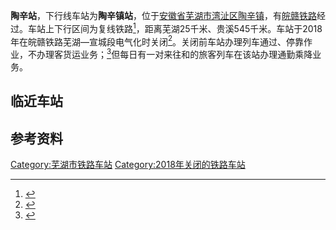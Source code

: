 {{Infobox China railway station
|车站名称 = <s>陶辛站</s>
|图片 = 201601陶辛站站房Taoxin Station.jpg
|图片介绍 =陶辛站（皖赣铁路上行线）站房
|其他名称=陶辛镇站（下行线）
|车站拼音 =Tao Xin
|英文名称=Taoxin Railway Station
|车站代码=31304（陶辛站）<ref>{{cite book|title=中华人民共和国铁路车站代码（GB/T 10302-2010）|publisher=中国标准出版社|year=2010|isbn=155066140495|ignore-isbn-error=true|pages=35}}</ref><br />31302（陶辛镇站）<ref>{{cite web|url=http://hyfw.12306.cn/hyinfo/action/FwcszsAction_index?type=1|title=营业站服务信息查询|publisher=[[中国铁路客户服务中心|中国铁路客户服务中心]]|accessdate=2018-08-06|archive-date=2016-11-06|archive-url=https://web.archive.org/web/20161106075157/http://hyfw.12306.cn/hyinfo/action/FwcszsAction_index?type=1|dead-url=no}}</ref>
|电报码 = TUH（陶辛站）<ref>{{cite book|author=铁道部电子计算技术中心, 铁道部运输局|title=铁路车站站名代码表：TMIS使用|publisher=中国铁道出版社|location=北京|year=1998|isbn=9787113030995|pages=62}}</ref><br />TFH（陶辛镇站）<ref>{{cite book|author=[[中华人民共和国铁道部|中华人民共和国铁道部]]|title=铁路电报站名略号（2012）|publisher=中国铁道出版社|location=北京|year=2012|unified=15113·3468|pages=125}}</ref>
|拼音码 = TXI（陶辛站）<br />TXZ（陶辛镇站）
|车站位置 = [[安徽省|安徽省]][[芜湖市|芜湖市]][[湾沚区|湾沚区]][[陶辛镇|陶辛镇]]
|坐标 = {{coord|31.162118|118.489907|display=inline,title}}
|归属 = [[上海铁路局|上海铁路局]][[芜湖车务段|芜湖车务段]]
|线路 = [[皖赣铁路|皖赣铁路]]
|撤销年份=2018年
|车站等级 =  [[五等站_(中国大陆)|五等站]]
|股道数目 = 
|月台数目 =
|站台面 = 
}}

'''陶辛站'''，下行线车站为'''陶辛镇站'''，位于[[安徽省|安徽省]][[芜湖市|芜湖市]][[湾沚区|湾沚区]][[陶辛镇|陶辛镇]]，有[[皖赣铁路|皖赣铁路]]经过。车站上下行区间为复线铁路<ref>{{cite news|title=皖赣铁路首个信号自动闭塞改造工程开通|url=https://kknews.cc/society/8xeakg.html|publisher=每日头条|date=2016-07-29}}</ref>，距离芜湖25千米、贵溪545千米。车站于2018年在皖赣铁路芜湖—宣城段电气化时关闭<ref>{{cite news|title=芜湖至广德铁路电气化改造工程第1批建管甲供物资（断路器）二次招标公告|url=http://www.gebreakers.com/news/2019/0112/3453.html|publisher=上海通用电器开关有限公司|date=2019-01-12|access-date=2019-02-05|archive-url=https://web.archive.org/web/20190207015834/http://www.gebreakers.com/news/2019/0112/3453.html|archive-date=2019-02-07|dead-url=yes}}</ref>。关闭前车站办理列车通过、停靠作业，不办理客货运业务；<ref>{{Cite web |url=http://hyfw.12306.cn/hyinfo/action/FwcszsAction_index?type=1 |title=12306货运站点查询 上海铁路局 |accessdate=2017-01-09 |archive-date=2016-11-06 |archive-url=https://web.archive.org/web/20161106075157/http://hyfw.12306.cn/hyinfo/action/FwcszsAction_index?type=1 |dead-url=no }}</ref>但每日有一对来往{{站|芜湖}}和{{站|倒湖}}的旅客列车在该站办理通勤乘降业务。

==临近车站==
{{start rail box|[[中国铁路|中国铁路]]}}
{{s-inop|[[八里湾站|八里湾站]]|[[火龙岗站|火龙岗]]方向}}
{{s-line|[[皖赣铁路|皖赣铁路]]<br />← 9km <s>陶辛(镇)站</s> 14km →}}
{{s-inop|[[湾沚站|湾沚站]]|[[黄山站_(安徽)|黄山]]、[[贵溪站|贵溪]]方向}}
{{end box}}

==参考资料==
{{reflist}}

{{皖赣铁路}}
[[Category:芜湖市铁路车站|Category:芜湖市铁路车站]]
[[Category:2018年关闭的铁路车站|Category:2018年关闭的铁路车站]]